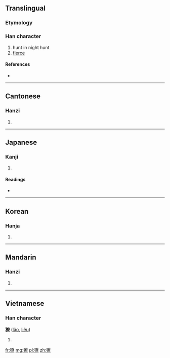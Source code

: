 ==Translingual==

===Etymology===
{{Han compound|犬|尞|c1=s|c2=p|t1=beast|ls=psc}}

===Han character===
{{Han char|rn=94|rad=犬|as=12|sn=15|four=4429<sub>6</sub>|canj=大竹大金火 (KHKCF)}}

# hunt in night hunt
# [[fierce]]

====References====
* {{Han ref|kx=0718.290|dkj=20692|dj=1130.070|hdz=21368.030|uh=7360|ud=29536|bh=E679|bd=59001}}

----

==Cantonese==

===Hanzi===
{{yue-hanzi|jyut=|y=liu4}}

# {{defn|lang=yue|sort=犬12}}

----

==Japanese==

===Kanji===
{{ja-kanji|grade=|rs=犬12}}

# {{defn|lang=ja|sort=犬12}}

====Readings====
* {{ja-readings|on=[[りょう]] (ryō), [[ろう]] (rō), [[とう]] (tō)|kun=[[かり]] (kari)}}

----

==Korean==

===Hanja===
{{ko-hanja|hangeul=료>요|eumhun=|rv=ryo>yo|mr=ryo>yo|y=lyo>yo}}

# {{defn|lang=ko|sort=犬12}}

----

==Mandarin==

===Hanzi===
{{cmn-hanzi|pin=[[lǎo]] ([[lao3]]), [[liáo]] ([[liao2]])|wg=lao<sup>3</sup>, liao<sup>2</sup>}}

# {{defn|lang=cmn|sort=犬12}}

----

==Vietnamese==

===Han character===
'''獠''' ([[lão]], [[liêu]])

# {{defn|vi}}

[[fr:獠]]
[[mg:獠]]
[[pl:獠]]
[[zh:獠]]